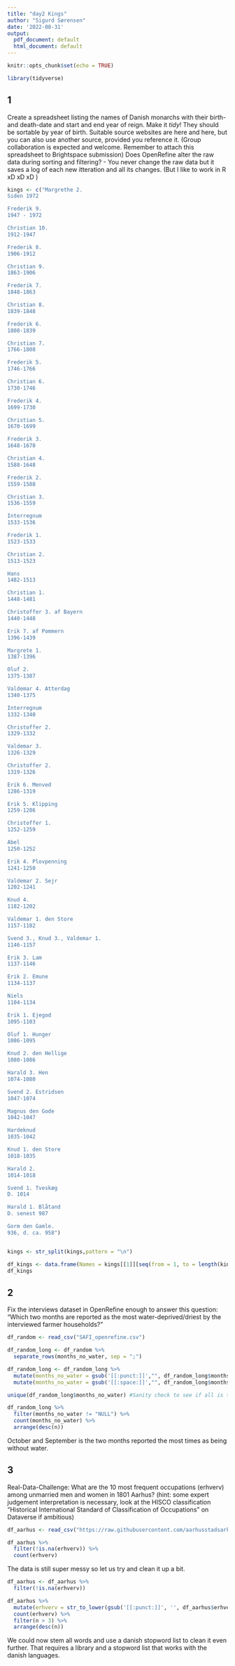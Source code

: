 ```yaml
---
title: "day2 Kings"
author: "Sigurd Sørensen"
date: '2022-08-31'
output:
  pdf_document: default
  html_document: default
---
```


```r
knitr::opts_chunk$set(echo = TRUE)
```

```r
library(tidyverse)
```

## 1
Create a spreadsheet listing the names of Danish monarchs with their birth- and death-date and start and end year of reign. Make it *tidy*! They should be sortable by year of birth. Suitable source websites are here and here, but you can also use another source, provided you reference it. (Group collaboration is expected and welcome. Remember to attach this spreadsheet to Brightspace submission)
Does OpenRefine alter the raw data during sorting and filtering?
  - You never change the raw data but it saves a log of each new itteration and all its changes. (But I like to work in R xD xD xD )

```r
kings <- c("Margrethe 2.
Siden 1972

Frederik 9.
1947 - 1972

Christian 10.
1912-1947

Frederik 8.
1906-1912

Christian 9.
1863-1906

Frederik 7.
1848-1863

Christian 8.
1839-1848

Frederik 6.
1808-1839

Christian 7.
1766-1808

Frederik 5.
1746-1766

Christian 6.
1730-1746

Frederik 4.
1699-1730

Christian 5.
1670-1699

Frederik 3.
1648-1670

Christian 4.
1588-1648

Frederik 2.
1559-1588

Christian 3.
1536-1559

Interregnum
1533-1536

Frederik 1.
1523-1533

Christian 2.
1513-1523

Hans
1482-1513

Christian 1.
1448-1481

Christoffer 3. af Bayern
1440-1448

Erik 7. af Pommern
1396-1439

Margrete 1.
1387-1396

Oluf 2.
1375-1387

Valdemar 4. Atterdag
1340-1375

Interregnum
1332-1340

Christoffer 2.
1329-1332

Valdemar 3.
1326-1329

Christoffer 2.
1319-1326

Erik 6. Menved
1286-1319

Erik 5. Klipping
1259-1286

Christoffer 1.
1252-1259

Abel
1250-1252

Erik 4. Plovpenning
1241-1250

Valdemar 2. Sejr
1202-1241

Knud 4.
1182-1202

Valdemar 1. den Store
1157-1182

Svend 3., Knud 3., Valdemar 1.
1146-1157

Erik 3. Lam
1137-1146

Erik 2. Emune
1134-1137

Niels
1104-1134

Erik 1. Ejegod
1095-1103

Oluf 1. Hunger
1086-1095

Knud 2. den Hellige
1080-1086

Harald 3. Hen
1074-1080

Svend 2. Estridsen
1047-1074

Magnus den Gode
1042-1047

Hardeknud
1035-1042

Knud 1. den Store
1018-1035

Harald 2.
1014-1018

Svend 1. Tveskæg
D. 1014

Harald 1. Blåtand
D. senest 987

Gorm den Gamle.
936, d. ca. 958")


kings <- str_split(kings,pattern = "\n") 
```

```r
df_kings <- data.frame(Names = kings[[1]][seq(from = 1, to = length(kings[[1]]), by = 3 )], Year = kings[[1]][seq(from = 2, to = length(kings[[1]]), by = 3 )])
df_kings
```

## 2
Fix the interviews dataset in OpenRefine enough to answer this question: "Which two months are reported as the most water-deprived/driest by the interviewed farmer households?"
```r
df_random <- read_csv("SAFI_openrefine.csv")

df_random_long <- df_random %>% 
  separate_rows(months_no_water, sep = ";")

df_random_long <- df_random_long %>% 
  mutate(months_no_water = gsub('[[:punct:]]',"", df_random_long$months_no_water)) %>% 
  mutate(months_no_water = gsub('[[:space:]]',"", df_random_long$months_no_water)) 

unique(df_random_long$months_no_water) #Sanity check to see if all is tidy.
```


```r
df_random_long %>% 
  filter(months_no_water != "NULL") %>% 
  count(months_no_water) %>% 
  arrange(desc(n))
```
October and September is the two months reported the most times as being without water. 

## 3
Real-Data-Challenge: What are the 10 most frequent occupations (erhverv) among unmarried men and women in 1801 Aarhus? (hint: some expert judgement interpretation is necessary, look at the HISCO classification "Historical International Standard of Classification of Occupations" on Dataverse if ambitious)

```r
df_aarhus <- read_csv("https://raw.githubusercontent.com/aarhusstadsarkiv/datasets/master/censuses/1801/census-1801-normalized.csv")

df_aarhus %>% 
  filter(!is.na(erhverv)) %>% 
  count(erhverv)
```
The data is still super messy so let us try and clean it up a bit. 

```r
df_aarhus <- df_aarhus %>% 
  filter(!is.na(erhverv))

df_aarhus %>% 
  mutate(erhverv = str_to_lower(gsub('[[:punct:]]', '', df_aarhus$erhverv))) %>%
  count(erhverv) %>% 
  filter(n > 3) %>% 
  arrange(desc(n))

```

We could now stem all words and use a danish stopword list to clean it even further. That requires a library and a stopword list that works with the danish languages. 


